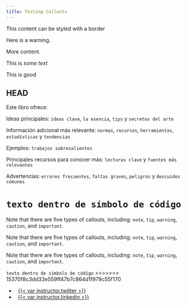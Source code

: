 ```yaml
---
title: Testing Callouts
---
```



::: {.border}
This content can be styled with a border
:::

::::: {#special .sidebar}

::: {.warning}
Here is a warning.
:::

More content.
:::::

[This is *some text*]{.class key="val"}

[This is good]{#id .class key1="val1" key2="val2"}

## HEAD
Este libro ofrece:

:::{.callout-tip}
Ideas principales: 
`ideas clave`, `la esencia`, `tips` y `secretos del arte`
:::

:::{.callout-note}
Información adicional más relevante:
`normas`, `recursos`, `herramientas`, `estadísticas` y `tendencias`
:::

:::{.callout-warning}
Ejemplos: 
`trabajos sobresalientes`
:::

:::{.callout-important}
Principales recursos para conocer más:
`lecturas clave` y `fuentes más relevantes`
:::

:::{.callout-caution}
Advertencias: 
`errores frecuentes`, `faltas graves`, `peligros` y `descuidos comunes`
:::




`texto dentro de símbolo de código` 
=======
:::{.callout-note}
Note that there are five types of callouts, including: 
`note`, `tip`, `warning`, `caution`, and `important`.
:::

:::{.callout-tip}
Note that there are five types of callouts, including: 
`note`, `tip`, `warning`, `caution`, and `important`.
:::

:::{.callout-important}
Note that there are five types of callouts, including: 
`note`, `tip`, `warning`, `caution`, and `important`.
:::

`texto dentro de símbolo de código`
>>>>>>> 15370f8c3dd33e559ff47b7c864d1f979c55f170



-   <i class="bi bi-twitter"></i>   [{{< var instructor.twitter >}}](https://www.twitter.com/%7B%7B%3C%20var%20instructor.twitter%20%3E%7D%7D)
-   <i class="bi bi-linkedin"></i>   [{{< var instructor.linkedin >}}](https://www.linkedin.com/in/%7B%7B%3C%20var%20instructor.linkedin%20%3E%7D%7D)
